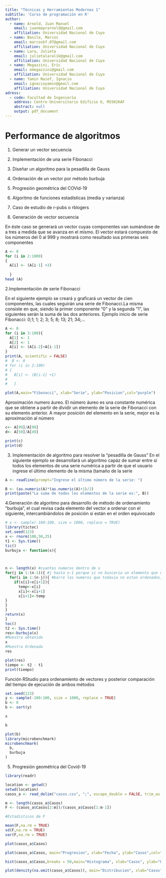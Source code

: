 ---
title: "Técnicas y Herramientas Modernas 1"
subtitle: 'Curso de programación en R'
author:
  - name: Arnold, Juan Manuel
    email: juanmaprarnold@gmail.com
    affiliation: Universidad Nacional de Cuyo
  - name: Basile, Marcos
    email: marcosbf.07@gmail.com
    affiliation: Universidad Nacional de Cuyo
  - name: Lara, Julieta
    email: julietalaralik@gmail.com
    affiliation: Universidad Nacional de Cuyo
  - name: Megazzini, Eric
    email: emegazzini@gmail.com
    affiliation: Universidad Nacional de Cuyo
  - name: Yamin Naief, Ignacio
    email: ignacioyamin@gmail.com
    affiliation: Universidad Nacional de Cuyo
adress:  
  - code: Facultad de Ingeniería
    address: Centro Universitario Edificio 6, M5502KAF
    abstract: null
    output: pdf_document
---

# Performance de algoritmos

1.  Generar un vector secuencia
2.  Implementación de una serie Fibonacci
3.  Diseñar un algoritmo para la pesadilla de Gauss
4.  Ordenación de un vector por método burbuja
5.  Progresión geométrica del COVid-19
6.  Algoritmo de funciones estadísticas (media y varianza)
7.  Caso de estudio de r-pubs o rblogers

1.  Generación de vector secuencia

En éste caso se generará un vector cuyas componentes van sumándose de a
tres a medida que se avanza en el mismo. El vector estará compuesto de
los números del 0 al 999 y mostrará como resultado sus primeras seis
componentes

```{r}
A <- 0
for (i in 2:1000) 
{
  A[i] <- (A[i-1] +3)
  
  }
head (A)

```

2.Implementación de serie Fibonacci

En el siguiente ejemplo se creará y graficará un vector de cien
componentes, las cuales seguirán una serie de Fibonacci.La misma
consiste en que, siendo la primer componente "0" y la segunda "1", las
siguientes serán la suma de las dos anteriores. Ejemplo inicio de serie
Fibonacci: 0;1; 1; 2; 3; 5; 8; 13; 21; 34;...

```{r}
A <- 0
for (i in 3:100){
  A[1] <- 1
  A[2] <- 1
  A[i] <- (A[i-2]+A[i-1])
}
print(A, scientific = FALSE)
#  B <- 0
# for (i in 2:100) 
# {
#   B[i] <- (B[i-1] +1)
#   
#   }

plot(A,main="Fibonacci", xlab="Serie", ylab="Posicion",col="purple")


```
Aproximación numero áureo. El número áureo es una constante numérica que se obtiene a partir de dividir un elemento de la serie de Fibonacci con su elemento anterior. A mayor posición del elemento en la serie, mejor es la aproximación al número 
```{r}


c<- A[99]/A[98]
d<- A[50]/A[49]  

print(c)
print(d)


```


3.  Implementación de algoritmo para resolver la "pesadilla de Gauss" En el siguiente ejemplo se desarrollará un algoritmo capáz de sumar entre sí todos los elementos de una serie numérica a partir de que el usuario ingrese el último elemento de la misma (tamaño de la serie

```{r}
A <- readline(prompt="Ingrese el último número de la serie: ")

B <- (as.numeric(A)*(as.numeric(A)+1)/2)
print(paste("La suma de todos los elementos de la serie es:", B))
```

4.Generación de algoritmo para desarrollo de método de ordenamiento
"burbuja", el cual revisa cada elemento del vector a ordenar con el
siguiente, intercambiándolos de posición si están en el orden equivocado

```{r}
# x <- sample(-100:100, size = 1000, replace = TRUE)
library(tictoc)
set.seed(123)
x <- rnorm(100,50,25)
t1 <- Sys.time()
tic()
burbuja <- function(x){
  


n <- length(x) #cuantos numeros dentro de x
for(j in 1:(n-1)){ #j hasta n-1 porque si no buscaria un elemento que no existiria
  for(i in 1:(n-j)){ #barre los numeros que todavia no estan ordenados, va yendo con los desordenados que quedan adelante
    if(x[i]>x[i+1]){ 
      temp<-x[i]
      x[i]<-x[i+1]
      x[i+1]<-temp
}
}
}
return(x)
}
toc()
t2 <- Sys.time()
res<-burbuja(x)
#Muestra obtenida
x
#Muestra Ordenada
res

plot(res)
tiempo <- t2 - t1
print(tiempo)
```

Función RStudio para ordenamiento de vectores y posterior comparación del tiempo de ejecución de ambos métodos

```{r}
set.seed(123)
y <- sample(-100:100, size = 1000, replace = TRUE)
b <- 0
b <- sort(y)

x

b

plot(b)
library(microbenchmark)
microbenchmark(
  b,
  burbuja
)
```

5. Progresión geométrica del Covid-19 


```{r}
library(readr)

location <- getwd()
setwd(location)
casos_a <- read_delim("casos.csv", ";", escape_double = FALSE, trim_ws = TRUE, skip = 1)

m <- length(casos_a$Casos)
F <- (casos_a$Casos[2:m])/(casos_a$Casos[1:m-1])

#Estadisticos de F

mean(F,na.rm = TRUE)
sd(F,na.rm = TRUE)
var(F,na.rm = TRUE)

plot(casos_a$Casos)


```

```{r}
plot(casos_a$Casos, main="Progresion", xlab="Fecha", ylab="Casos",col="purple")
```


```{r}
hist(casos_a$Casos,breaks = 50,main="Histograma", xlab="Casos", ylab="Frecuencia",col="purple")
```


```{r}
plot(density(na.omit(casos_a$Casos)), main="Distribucion", xlab="Casos", ylab="Densidad",col="purple")
```






